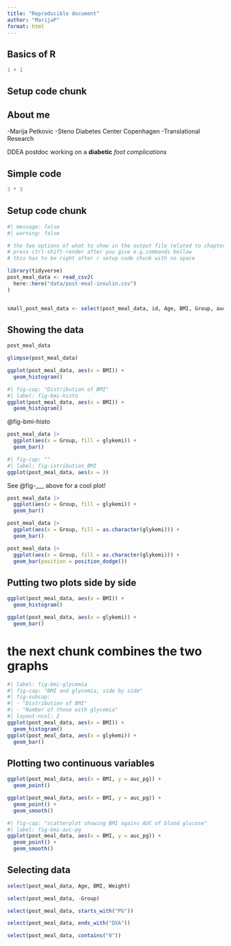 ```yaml
---
title: "Reproducible document"
author: "MarijaP"
format: html
---
```


## Basics of R

```r
1 + 1
```

## Setup code chunk


## About me

-Marija Petkovic
-Steno Diabetes Center Copenhagen
-Translational Research

DDEA postdoc working on a **diabetic** *foot complications*

## Simple code
```r
3 * 3
```

## Setup code chunk

```r
#| message: false
#| warning: false

# the two options of what to show in the output file (elated to chapter 8 of the course)
# press ctrl-shift-render after you give e.g.commands bellow
# this has to be right after r setup code chunk with no space

library(tidyverse)
post_meal_data <- read_csv2(
  here::here("data/post-meal-insulin.csv")
)


small_post_meal_data <- select(post_meal_data, id, Age, BMI, Group, auc_pg, auc_ins, glykemi)
```
## Showing the data
```r
post_meal_data
```

```r
glimpse(post_meal_data)
```

```r
ggplot(post_meal_data, aes(x = BMI)) +
  geom_histogram()
```

```r
#| fig-cap: "Distribution of BMI"
#| label: fig-bmi-histo
ggplot(post_meal_data, aes(x = BMI)) +
  geom_histogram()
```

@fig-bmi-histo

```r
post_meal_data |>
  ggplot(aes(x = Group, fill = glykemi)) +
  geom_bar()
```

```r
#| fig-cap: ""
#| label: fig-istribution_BMI
ggplot(post_meal_data, aes(x = ))
```

See @fig-___ above for a cool plot!

```r
post_meal_data |>
  ggplot(aes(x = Group, fill = glykemi)) +
  geom_bar()
```

```r
post_meal_data |>
  ggplot(aes(x = Group, fill = as.character(glykemi))) +
  geom_bar()
```

```r
post_meal_data |>
  ggplot(aes(x = Group, fill = as.character(glykemi))) +
  geom_bar(position = position_dodge())
```

## Putting two plots side by side

```r
ggplot(post_meal_data, aes(x = BMI)) +
  geom_histogram()
```

```r
ggplot(post_meal_data, aes(x = glykemi)) +
  geom_bar()
```

# the next chunk combines the two graphs

```r
#| label: fig-bmi-glycemia
#| fig-cap: "BMI and glycemia, side by side"
#| fig-subcap:
#| - "Distribution of BMI"
#| - "Number of those with glycemia"
#| layout-ncol: 2
ggplot(post_meal_data, aes(x = BMI)) +
  geom_histogram()
ggplot(post_meal_data, aes(x = glykemi)) +
  geom_bar()
```

## Plotting two continuous variables

```r
ggplot(post_meal_data, aes(x = BMI, y = auc_pg)) +
  geom_point()
```

```r
ggplot(post_meal_data, aes(x = BMI, y = auc_pg)) +
  geom_point() +
  geom_smooth()
```

```r
#| fig-cap: "scatterplot showing BMI agains AUC of blood glucose"
#| label: fig-bmi-auc-pg
ggplot(post_meal_data, aes(x = BMI, y = auc_pg)) +
  geom_point() +
  geom_smooth()
```

## Selecting data
```r
select(post_meal_data, Age, BMI, Weight)
```

```r
select(post_meal_data, -Group)
```

```r
select(post_meal_data, starts_with("PG"))
```

```r
select(post_meal_data, ends_with("DXA"))
```

```r
select(post_meal_data, contains("0"))
```

